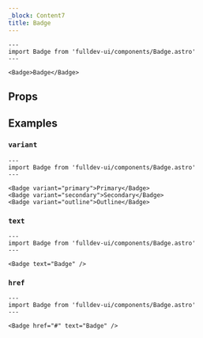 ```yaml
---
_block: Content7
title: Badge
---
```



```astro live
---
import Badge from 'fulldev-ui/components/Badge.astro'
---

<Badge>Badge</Badge>
```

## Props

<Props />

## Examples

### `variant`

```astro live
---
import Badge from 'fulldev-ui/components/Badge.astro'
---

<Badge variant="primary">Primary</Badge>
<Badge variant="secondary">Secondary</Badge>
<Badge variant="outline">Outline</Badge>
```

### `text`

```astro live
---
import Badge from 'fulldev-ui/components/Badge.astro'
---

<Badge text="Badge" />
```

### `href`

```astro live
---
import Badge from 'fulldev-ui/components/Badge.astro'
---

<Badge href="#" text="Badge" />
```
